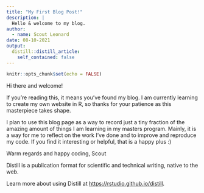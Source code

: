 ```yaml
---
title: "My First Blog Post!"
description: |
  Hello & welcome to my blog.
author:
  - name: Scout Leonard
date: 08-10-2021
output:
  distill::distill_article:
    self_contained: false
---
```



```r
knitr::opts_chunk$set(echo = FALSE)
```

Hi there and welcome! 

If you're reading this, it means you've found my blog. I am currently learning to create my own website in R, so thanks for your patience as this masterpiece takes shape. 

I plan to use this blog page as a way to record just a tiny fraction of the amazing amount of things I am learning in my masters program. Mainly, it is a way for me to reflect on the work I've done and to improve and reproduce my code. If you find it interesting or helpful, that is a happy plus :) 

Warm regards and happy coding,
Scout

Distill is a publication format for scientific and technical writing, native to the web.

Learn more about using Distill at <https://rstudio.github.io/distill>.


